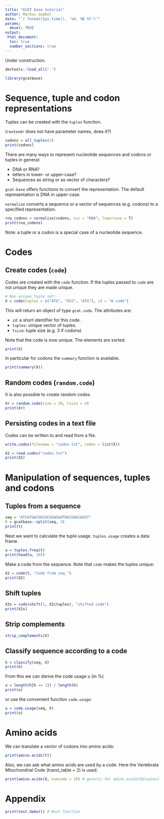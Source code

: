```yaml
---
title: "GCAT base tutorial"
author: Markus Gumbel
date: "`r format(Sys.time(), '%d. %B %Y')`"
params:
  devel: TRUE
output:
 html_document:
  toc: true
  number_sections: true 
---
```


Under construction.

```r
devtools::load_all(".")
```

```r
library(gcatbase)
```

# Sequence, tuple and codon representations

Tuples can be created with the `tuples` function.

(`rextendr` does not have parameter names, does it?)

```r
codons = all_tuples(3)
print(codons)
```

There are many ways to represent nucleotide sequences and codons or tuples in general:

 * DNA or RNA?
 * letters in lower- or upper-case?
 * Sequences as string or as vector of characters?

 `gcat-base` offers functions to convert the representation. The default representation is DNA in upper-case.

`normalize` converts a sequence or a vector of sequences (e.g. codons) to a specified representation.
```r
rna_codons = normalize(codons, nuc = "RNA", lowercase = T)
print(rna_codons)
```

Note: a tuple or a codon is a special case of a nucleotide sequence.

# Codes

## Create codes (`code`)

Codes are created with the `code` function. If the tuples passed to `code` are not unique they are made unique.

```r
# Non unique tuple set:
X = code(tuples = c("ATG", "GCG", "ATG"), id = "A code")
```

This will return an object of type `gcat.code`. The attributes are:

 * `id`: a short identifier for this code.
 * `tuples`: unique vector of tuples.
 * `tsize`: tuple size (e.g. 3 if codons)

Note that the code is now unique. The elements are sorted.
```r
print(X)
```

In particular for codons the `summary` function is available.

```r
print(summary(X))
```

## Random codes (`random.code`)

It is also possible to create random codes.

```r
Xr = random.code(size = 10, tsize = 4)
print(Xr)
```

## Persisting codes in a text file

Codes can be written to and read from a file.

```r
write.codes(filename = "codes.txt", codes = list(X))
```

```r
X2 = read.codes("codes.txt")
print(X2)
```


# Manipulation of sequences, tuples and codons

## Tuples from a sequence

```r
seq = "ATCATGACGGCGCGGAGGATAGCGAGCAGGT"
t = gcatbase::split(seq, 3)
print(t)
```

Next we want to calculate the tuple usage. `tuples.usage` creates a data frame.
```r
u = tuples.freq(t)
print(head(u, 10))
```

Make a code from the sequence. Note that `code` makes the tuples unique:
```r
X2 = code(t, "Code from seq.")
print(X2)
```

## Shift tuples

```r
X2s = code(shift(1, X2$tuples), "shifted code")
print(X2s)
```

## Strip complements

```r
strip_complements(X)
```

## Classify sequence according to a code

```r
h = classify(seq, X)
print(h)
```

From this we can derive the code usage $u$ (in %)
```r
u = length(h[h == 1]) / length(h)
print(u)
```

or use the convenient function `code.usage`:

```r
u = code.usage(seq, X)
print(u)
```

# Amino acids

We can translate a vector of codons into amino acids:
```r
print(amino.acids(t))
```

Also, we can ask what amino acids are used by a code. Here the Vertebrate Mitochondrial Code (transl_table = 2) is used:
```r
print(amino.acids(X, numcode = 2)) # generic for amino.acids(X$tuples)
```

# Appendix

```r
print(test.demo()) # Rust function
```